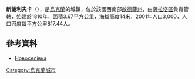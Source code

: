 {{expand|time=2016-09-03T02:05:02+00:00}}
{{coord|46|0|31|N|29|36|54|E|scale:30000|display=title}}

'''新謝利夫卡'''（{{lang-uk|Новоселівка}}），是[[烏克蘭|烏克蘭]]的城鎮，位於該國西南部[[敖德薩州|敖德薩州]]，由[[薩拉塔區|薩拉塔區]]負責管轄，始建於1810年，面積3.67平方公里，海拔高度14米，2001年人口3,000，人口密度每平方公里817.44人。

==參考資料==
*[http://w1.c1.rada.gov.ua/pls/z7502/A005?rdat1=03.11.2011&rf7571=23176 Новоселівка]{{dead link|date=2018年3月 |bot=InternetArchiveBot |fix-attempted=yes }}

{{Ukraine-geo-stub}}
[[Category:烏克蘭城市|Category:烏克蘭城市]]
